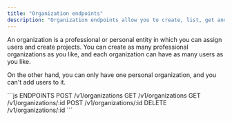 ```yaml
---
title: "Organization endpoints"
description: "Organization endpoints allow you to create, list, get and delete Organizations."
---
```


An organization is a professional or personal entity in which you can assign users and create projects. 
You can create as many professional organizations as you like, and each organization can have as many users as you like.

On the other hand, you can only have one personal organization, and you can't add users to it.


<RequestExample>
```js ENDPOINTS
POST /v1/organizations
GET /v1/organizations 
GET /v1/organizations/:id
POST /v1/organizations/:id
DELETE /v1/organizations/:id
```
</RequestExample>


<Snippet file="snippet-edgee-sdk.mdx" />
